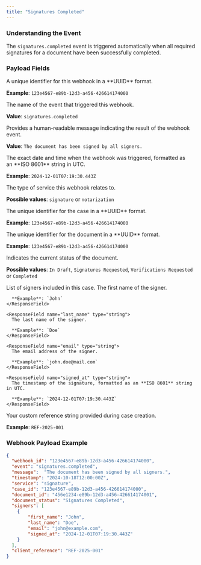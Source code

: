 ```yaml
---
title: "Signatures Completed"
---
```


### Understanding the Event

The `signatures.completed` event is triggered automatically when all required signatures for a document have been successfully completed.

### Payload Fields

<ResponseField name="webhook_id" type="string">
  A unique identifier for this webhook in a **UUID** format.

  **Example**: `123e4567-e89b-12d3-a456-426614174000`
</ResponseField>

<ResponseField name="event" type="string">
  The name of the event that triggered this webhook.

  **Value**: `signatures.completed`
</ResponseField>

<ResponseField name="message" type="string">
  Provides a human-readable message indicating the result of the webhook event.

  **Value**: `The document has been signed by all signers.`
</ResponseField>

<ResponseField name="timestamp" type="string">
  The exact date and time when the webhook was triggered, formatted as an **ISO 8601** string in UTC.

  **Example**: `2024-12-01T07:19:30.443Z`
</ResponseField>

<ResponseField name="service" type="string">
  The type of service this webhook relates to.

  **Possible values**: `signature` or `notarization`
</ResponseField>

<ResponseField name="case_id" type="string">
  The unique identifier for the case in a **UUID** format.

  **Example**: `123e4567-e89b-12d3-a456-426614174000`
</ResponseField>

<ResponseField name="document_id" type="string">
  The unique identifier for the document in a **UUID** format.

  **Example**: `123e4567-e89b-12d3-a456-426614174000`
</ResponseField>

<ResponseField name="document_status" type="string">
  Indicates the current status of the document.

  **Possible values**: `In Draft`, `Signatures Requested`, `Verifications Requested` or `Completed`
</ResponseField>

<ResponseField name="signers" type="array">
  List of signers included in this case.

  <Expandable title="Signers Response Object">
    <ResponseField name="first_name" type="string">
      The first name of the signer.

      **Example**: `John`
    </ResponseField>

    <ResponseField name="last_name" type="string">
      The last name of the signer.

      **Example**: `Doe`
    </ResponseField>

    <ResponseField name="email" type="string">
      The email address of the signer.

      **Example**: `john.doe@mail.com`
    </ResponseField>

    <ResponseField name="signed_at" type="string">
      The timestamp of the signature, formatted as an **ISO 8601** string in UTC.

      **Example**: `2024-12-01T07:19:30.443Z`
    </ResponseField>
  </Expandable>
</ResponseField>

<ResponseField name="client_reference" type="string">
  Your custom reference string provided during case creation.

  **Example**: `REF-2025-001`
</ResponseField>

### Webhook Payload Example

```json
{
  "webhook_id": "123e4567-e89b-12d3-a456-426614174000",
  "event": "signatures.completed",
  "message":  "The document has been signed by all signers.",
  "timestamp": "2024-10-18T12:00:00Z",
  "service": "signature", 
  "case_id": "123e4567-e89b-12d3-a456-426614174000",
  "document_id": "456e1234-e89b-12d3-a456-426614174001",
  "document_status": "Signatures Completed",
  "signers": [
    {
        "first_name": "John",
        "last_name": "Doe",
        "email": "john@example.com",
        "signed_at": "2024-12-01T07:19:30.443Z"
    }
  ],
  "client_reference": "REF-2025-001"
}
```